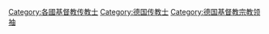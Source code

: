 [[Category:各國基督教传教士|Category:各國基督教传教士]]
[[Category:德国传教士|Category:德国传教士]]
[[Category:德国基督教宗教领袖|Category:德国基督教宗教领袖]]